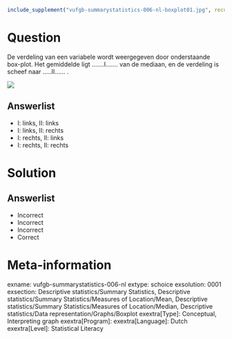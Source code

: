```r
include_supplement("vufgb-summarystatistics-006-nl-boxplot01.jpg", recursive = TRUE)
```

Question
========
  
De verdeling van een variabele wordt weergegeven door onderstaande box-plot. Het gemiddelde ligt …....I……. van de mediaan, en de verdeling is scheef naar …..II…… .

![](vufgb-summarystatistics-006-nl-boxplot01.jpg)
  
Answerlist
----------
* I: links, II: links
* I: links, II: rechts
* I: rechts, II: links
* I: rechts, II: rechts 

Solution
========

Answerlist
----------
* Incorrect
* Incorrect
* Incorrect
* Correct

Meta-information
================
exname: vufgb-summarystatistics-006-nl
extype: schoice
exsolution: 0001
exsection: Descriptive statistics/Summary Statistics, Descriptive statistics/Summary Statistics/Measures of Location/Mean, Descriptive statistics/Summary Statistics/Measures of Location/Median, Descriptive statistics/Data representation/Graphs/Boxplot
exextra[Type]: Conceptual, Interpreting graph
exextra[Program]: 
exextra[Language]: Dutch
exextra[Level]: Statistical Literacy
